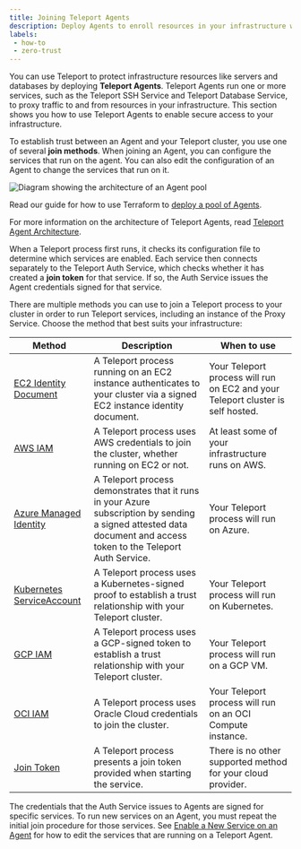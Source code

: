 ```yaml
---
title: Joining Teleport Agents
description: Deploy Agents to enroll resources in your infrastructure with Teleport. You can run multiple Teleport services per Agent.
labels:
 - how-to
 - zero-trust
---
```


You can use Teleport to protect infrastructure resources like servers and
databases by deploying **Teleport Agents**. Teleport Agents run one or more
services, such as the Teleport SSH Service and Teleport Database Service, to
proxy traffic to and from resources in your infrastructure. This section shows
you how to use Teleport Agents to enable secure access to your infrastructure.

To establish trust between an Agent and your Teleport cluster, you use one of
several **join methods**. When joining an Agent, you can configure the services
that run on the agent. You can also edit the configuration of an Agent to change
the services that run on it.

![Diagram showing the architecture of an Agent pool](../../../img/agent-pool-diagram.png)

Read our guide for how to use Terraform to [deploy a pool of
Agents](../../zero-trust-access/infrastructure-as-code/terraform-starter/enroll-resources.mdx). 

For more information on the architecture of Teleport Agents, read
[Teleport Agent Architecture](../../reference/architecture/agents.mdx).

When a Teleport process first runs, it checks its configuration file to
determine which services are enabled. Each service then connects separately to
the Teleport Auth Service, which checks whether it has created a **join token**
for that service. If so, the Auth Service issues the Agent credentials signed
for that service. 

There are multiple methods you can use to join a Teleport process to your
cluster in order to run Teleport services, including an instance of the Proxy
Service. Choose the method that best suits your infrastructure:

|Method|Description|When to use|
|------|-----------|-----------|
|[EC2 Identity Document](aws-ec2.mdx)|A Teleport process running on an EC2 instance authenticates to your cluster via a signed EC2 instance identity document.|Your Teleport process will run on EC2 and your Teleport cluster is self hosted.|
|[AWS IAM](aws-iam.mdx)|A Teleport process uses AWS credentials to join the cluster, whether running on EC2 or not.|At least some of your infrastructure runs on AWS.|
|[Azure Managed Identity](azure.mdx)|A Teleport process demonstrates that it runs in your Azure subscription by sending a signed attested data document and access token to the Teleport Auth Service.|Your Teleport process will run on Azure.|
|[Kubernetes ServiceAccount](kubernetes.mdx)|A Teleport process uses a Kubernetes-signed proof to establish a trust relationship with your Teleport cluster.|Your Teleport process will run on Kubernetes.|
|[GCP IAM](gcp.mdx)|A Teleport process uses a GCP-signed token to establish a trust relationship with your Teleport cluster.|Your Teleport process will run on a GCP VM.|
|[OCI IAM](oracle.mdx)|A Teleport process uses Oracle Cloud credentials to join the cluster.|Your Teleport process will run on an OCI Compute instance.|
|[Join Token](join-token.mdx)|A Teleport process presents a join token provided when starting the service.|There is no other supported method for your cloud provider.|

The credentials that the Auth Service issues to Agents are signed for specific
services. To run new services on an Agent, you must repeat the initial join
procedure for those services. See [Enable a New Service on an
Agent](add-service-to-agent.mdx) for how to edit the services that are running
on a Teleport Agent.

